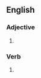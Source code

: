 ==English==

===Adjective===
{{en-adj}}

# {{standard spelling of|from=non-Oxford British spelling|polarized}}

===Verb===
{{head|en|verb form}}

# {{en-past of|polarise}}